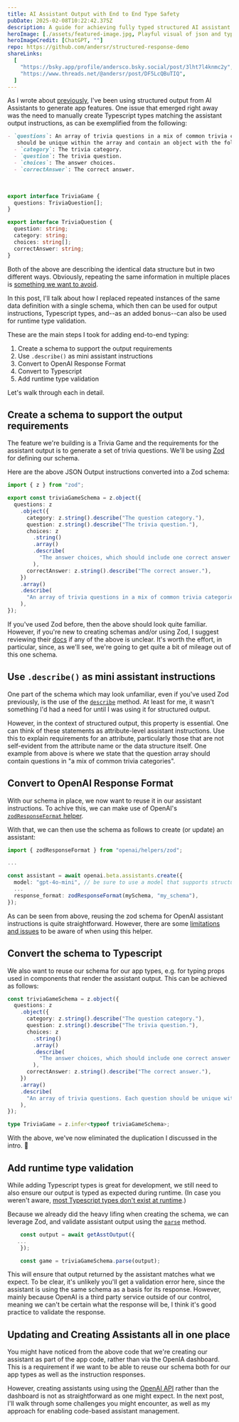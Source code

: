 ```yaml
---
title: AI Assistant Output with End to End Type Safety
pubDate: 2025-02-08T10:22:42.375Z
description: A guide for achieving fully typed structured AI assistant output.
heroImage: [./assets/featured-image.jpg, Playful visual of json and typescript]
heroImageCredit: [ChatGPT, ""]
repo: https://github.com/andersr/structured-response-demo
shareLinks:
  [
    "https://bsky.app/profile/andersco.bsky.social/post/3lht7l4knmc2y",
    "https://www.threads.net/@andersr/post/DF5LcQBuTIQ",
  ]
---
```


As I wrote about [previously](https://www.anders.co/blog/creating-app-features-using-ai-assistant-structured-output/), I've been using structured output from AI Assistants to generate app features. One issue that emerged right away was the need to manually create Typescript types matching the assistant output instructions, as can be exemplified from the following:

  ```markdown wrap title="Output instructions I provided to the assistant"
  - `questions`: An array of trivia questions in a mix of common trivia categories. Each question       
     should be unique within the array and contain an object with the following properties.
    - `category`: The trivia category. 
    - `question`: The trivia question. 
    - `choices`: The answer choices. 
    - `correctAnswer`: The correct answer. 
  ```
  <br />

```typescript title="Types I then manually created to match the output"
export interface TriviaGame {
  questions: TriviaQuestion[];
}

export interface TriviaQuestion {
  question: string;
  category: string;
  choices: string[];
  correctAnswer: string;
}
```

Both of the above are describing the identical data structure but in two different ways. Obviously, repeating the same information in multiple places is [something we want to avoid](https://en.wikipedia.org/wiki/Don%27t_repeat_yourself).

In this post, I'll talk about how I replaced repeated instances of the same data definition with a single schema, which then can be used for output instructions, Typescript types, and--as an added bonus--can also be used for runtime type validation.

These are the main steps I took for adding end-to-end typing:

1. Create a schema to support the output requirements
2. Use `.describe()` as mini assistant instructions
3. Convert to OpenAI Response Format
4. Convert to Typescript
5. Add runtime type validation

Let's walk through each in detail.

## Create a schema to support the output requirements

The feature we're building is a Trivia Game and the requirements for the assistant output is to generate a set of trivia questions.  We'll be using [Zod](https://zod.dev/) for defining our schema.

Here are the above JSON Output instructions converted into a Zod schema:

```ts wrap
import { z } from "zod";

export const triviaGameSchema = z.object({
  questions: z
    .object({
      category: z.string().describe("The question category."),
      question: z.string().describe("The trivia question."),
      choices: z
        .string()
        .array()
        .describe(
          "The answer choices, which should include one correct answer and three distractor choices.",
        ),
      correctAnswer: z.string().describe("The correct answer."),
    })
    .array()
    .describe(
      "An array of trivia questions in a mix of common trivia categories. Each question should be unique within the array.",
    ),
});
```

If you've used Zod before, then the above should look quite familiar. However, if you're new to creating schemas and/or using Zod, I suggest reviewing their [docs](https://zod.dev/) if any of the above is unclear. It's worth the effort, in particular, since, as we'll see, we're going to get quite a bit of mileage out of this one schema.

## Use `.describe()` as mini assistant instructions

One part of the schema which may look unfamiliar, even if you've used Zod previously, is the use of the [`describe`](https://zod.dev/?id=describe) method. At least for me, it wasn't something I'd had a need for until I was using it for structured output.

However, in the context of structured output, this property is essential. One can think of these statements as attribute-level assistant instructions. Use this to explain requirements for an attribute, particularly those that are not self-evident from the attribute name or the data structure itself. One example from above is where we state that the question array should contain questions in "a mix of common trivia categories".

## Convert to OpenAI Response Format

With our schema in place, we now want to reuse it in our assistant instructions. To achive this, we can make use of OpenAI's [`zodResponseFormat` helper](https://github.com/openai/openai-node/blob/master/helpers.md#auto-parsing-response-content-with-zod-schemas).

With that, we can then use the schema as follows to create (or update) an assistant:

```typescript
import { zodResponseFormat } from "openai/helpers/zod";

...

const assistant = await openai.beta.assistants.create({
  model: "gpt-4o-mini", // be sure to use a model that supports structured output
  ...
  response_format: zodResponseFormat(mySchema, "my_schema"),
});
```

As can be seen from above, reusing the zod schema for OpenAI assistant instructions is quite straightforward. However, there are some [limitations and issues](https://hooshmand.net/zod-zodresponseformat-structured-outputs-openai/) to be aware of when using this helper. 

## Convert the schema to Typescript

We also want to reuse our schema for our app types, e.g. for typing props used in components that render the assistant output. This can be achieved as follows:

```typescript collapse={2-17}
const triviaGameSchema = z.object({
  questions: z
    .object({
      category: z.string().describe("The question category."),
      question: z.string().describe("The trivia question."),
      choices: z
        .string()
        .array()
        .describe(
          "The answer choices, which should include one correct answer and three distractor choices.",
        ),
      correctAnswer: z.string().describe("The correct answer."),
    })
    .array()
    .describe(
      "An array of trivia questions. Each question should be unique within the array. Question categories should be a mix of common trivia categories.",
    ),
});

type TriviaGame = z.infer<typeof triviaGameSchema>;
```

With the above, we've now eliminated the duplication I discussed in the intro. :tada:

## Add runtime type validation

While adding Typescript types is great for development, we still need to also ensure our output is typed as expected during runtime. (In case you weren't aware, [most Typescript types don't exist at runtime](https://www.totaltypescript.com/typescript-types-dont-exist-at-runtime).)

Because we already did the heavy lifing when creating the schema, we can leverage Zod, and validate assistant output using the [`parse`](https://zod.dev/?id=parse) method.

```ts
    const output = await getAsstOutput({
   ...
    });

    const game = triviaGameSchema.parse(output);
```

This will ensure that output returned by the assistant matches what we expect. To be clear, it's unlikely you'll get a validation error here, since the assistant is using the same schema as a basis for its response. However, mainly because OpenAI is a third party service outside of our control, meaning we can't be certain what the response will be, I think it's good practice to validate the response.

## Updating and Creating Assistants all in one place

You might have noticed from the above code that we're creating our assistant as part of the app code, rather than via the OpenIA dashboard. This is a requirement if we want to be able to reuse our schema both for our app types as well as the instruction responses.

However, creating assistants using using the [OpenAI API](https://www.npmjs.com/package/openai) rather than the dashboard is not as straightforward as one might expect. In the next post, I'll walk through some challenges you might encounter, as well as my approach for enabling code-based assistant management. 
